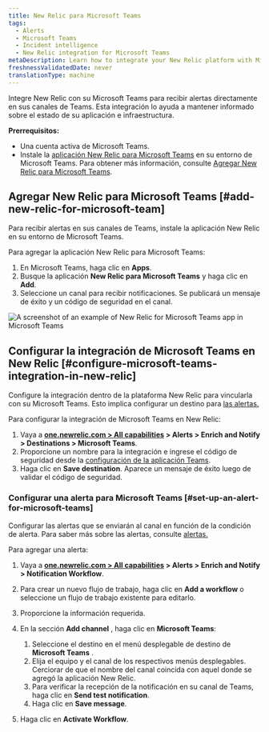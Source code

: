 ```yaml
---
title: New Relic para Microsoft Teams
tags:
  - Alerts
  - Microsoft Teams
  - Incident intelligence
  - New Relic integration for Microsoft Teams
metaDescription: Learn how to integrate your New Relic platform with Microsoft Teams.
freshnessValidatedDate: never
translationType: machine
---
```


Integre New Relic con su Microsoft Teams para recibir alertas directamente en sus canales de Teams. Esta integración lo ayuda a mantener informado sobre el estado de su aplicación e infraestructura.

**Prerrequisitos:**

* Una cuenta activa de Microsoft Teams.
* Instale la [aplicación New Relic para Microsoft Teams](https://appsource.microsoft.com/en-us/product/Office365/WA200008155) en su entorno de Microsoft Teams. Para obtener más información, consulte [Agregar New Relic para Microsoft Teams](#add-new-relic-for-microsoft-teams).

## Agregar New Relic para Microsoft Teams [#add-new-relic-for-microsoft-team]

Para recibir alertas en sus canales de Teams, instale la aplicación New Relic en su entorno de Microsoft Teams.

Para agregar la aplicación New Relic para Microsoft Teams:

1. En Microsoft Teams, haga clic en **Apps**.
2. Busque la aplicación **New Relic para Microsoft Teams** y haga clic en **Add**.
3. Seleccione un canal para recibir notificaciones. Se publicará un mensaje de éxito y un código de seguridad en el canal.

<img title="An example of New Relic for Microsoft Teams app in Microsoft Teams." alt="A screenshot of an example of New Relic for Microsoft Teams app in Microsoft Teams" src="/images/msteams-security-code.webp" />

## Configurar la integración de Microsoft Teams en New Relic [#configure-microsoft-teams-integration-in-new-relic]

Configure la integración dentro de la plataforma New Relic para vincularla con su Microsoft Teams. Esto implica configurar un destino para [las alertas.](/docs/alerts/overview/)

Para configurar la integración de Microsoft Teams en New Relic:

1. Vaya a **[one.newrelic.com &gt; All capabilities](https://one.newrelic.com/all-capabilities) &gt; Alerts &gt; Enrich and Notify &gt; Destinations &gt; Microsoft Teams**.
2. Proporcione un nombre para la integración e ingrese el código de seguridad desde la [configuración de la aplicación Teams](#add-new-relic-for-microsoft-teams).
3. Haga clic en **Save destination**. Aparece un mensaje de éxito luego de validar el código de seguridad.

### Configurar una alerta para Microsoft Teams [#set-up-an-alert-for-microsoft-teams]

Configurar las alertas que se enviarán al canal en función de la condición de alerta. Para saber más sobre las alertas, consulte [alertas.](/docs/alerts/overview/)

Para agregar una alerta:

1. Vaya a **[one.newrelic.com &gt; All capabilities](https://one.newrelic.com/all-capabilities) &gt; Alerts &gt; Enrich and Notify &gt; Notification Workflow**.

2. Para crear un nuevo flujo de trabajo, haga clic en **Add a workflow** o seleccione un flujo de trabajo existente para editarlo.

3. Proporcione la información requerida.

4. En la sección **Add channel** , haga clic en **Microsoft Teams**:

   1. Seleccione el destino en el menú desplegable de destino de **Microsoft Teams** .
   2. Elija el equipo y el canal de los respectivos menús desplegables. Cerciorar de que el nombre del canal coincida con aquel donde se agregó la aplicación New Relic.
   3. Para verificar la recepción de la notificación en su canal de Teams, haga clic en **Send test notification**.
   4. Haga clic en **Save message**.

5. Haga clic en **Activate Workflow**.